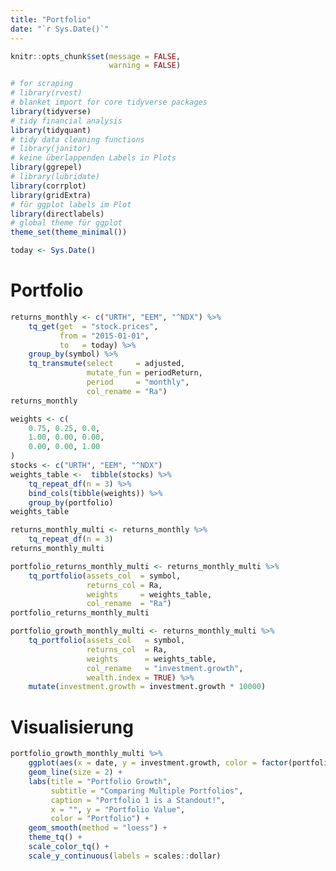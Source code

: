 ```yaml
---
title: "Portfolio"
date: "`r Sys.Date()`"
---
```


```r
knitr::opts_chunk$set(message = FALSE,
                      warning = FALSE)

# for scraping
# library(rvest)
# blanket import for core tidyverse packages
library(tidyverse)
# tidy financial analysis 
library(tidyquant)
# tidy data cleaning functions
# library(janitor)
# keine überlappenden Labels in Plots
library(ggrepel)
# library(lubridate)
library(corrplot)
library(gridExtra)
# für ggplot labels im Plot
library(directlabels)
# global theme für ggplot
theme_set(theme_minimal())

today <- Sys.Date()
```

# Portfolio

```r
returns_monthly <- c("URTH", "EEM", "^NDX") %>%
    tq_get(get  = "stock.prices",
           from = "2015-01-01",
           to   = today) %>%
    group_by(symbol) %>%
    tq_transmute(select     = adjusted, 
                 mutate_fun = periodReturn, 
                 period     = "monthly", 
                 col_rename = "Ra")
returns_monthly
```


```r
weights <- c(
    0.75, 0.25, 0.0,
    1.00, 0.00, 0.00,
    0.00, 0.00, 1.00
)
stocks <- c("URTH", "EEM", "^NDX")
weights_table <-  tibble(stocks) %>%
    tq_repeat_df(n = 3) %>%
    bind_cols(tibble(weights)) %>%
    group_by(portfolio)
weights_table
```

```r
returns_monthly_multi <- returns_monthly %>%
    tq_repeat_df(n = 3)
returns_monthly_multi
```

```r
portfolio_returns_monthly_multi <- returns_monthly_multi %>%
    tq_portfolio(assets_col  = symbol, 
                 returns_col = Ra, 
                 weights     = weights_table, 
                 col_rename  = "Ra")
portfolio_returns_monthly_multi
```

```r
portfolio_growth_monthly_multi <- returns_monthly_multi %>%
    tq_portfolio(assets_col   = symbol, 
                 returns_col  = Ra, 
                 weights      = weights_table, 
                 col_rename   = "investment.growth",
                 wealth.index = TRUE) %>%
    mutate(investment.growth = investment.growth * 10000)

```

# Visualisierung

```r
portfolio_growth_monthly_multi %>%
    ggplot(aes(x = date, y = investment.growth, color = factor(portfolio))) +
    geom_line(size = 2) +
    labs(title = "Portfolio Growth",
         subtitle = "Comparing Multiple Portfolios",
         caption = "Portfolio 1 is a Standout!",
         x = "", y = "Portfolio Value",
         color = "Portfolio") +
    geom_smooth(method = "loess") +
    theme_tq() +
    scale_color_tq() +
    scale_y_continuous(labels = scales::dollar)
```


